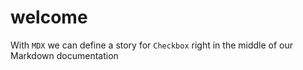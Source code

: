 
# welcome

With `MDX` we can define a story for `Checkbox` right in the middle of our
Markdown documentation